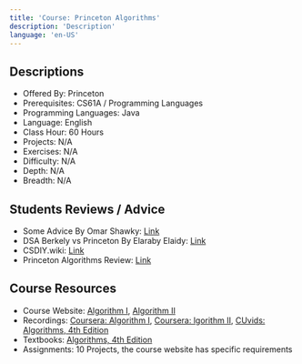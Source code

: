 ```yaml
---
title: 'Course: Princeton Algorithms'
description: 'Description'
language: 'en-US'
---
```


## Descriptions

-   Offered By: Princeton
-   Prerequisites: CS61A / Programming Languages
-   Programming Languages: Java
-   Language: English
-   Class Hour: 60 Hours
-   Projects: N/A
-   Exercises: N/A
-   Difficulty: N/A
-   Depth: N/A
-   Breadth: N/A

## Students Reviews / Advice

-   Some Advice By Omar Shawky: [Link](/blog/2022/03/23/course-princeton-advice-omar-shawky)
-   DSA Berkely vs Princeton By Elaraby Elaidy: [Link](/blog/2022/07/04/dsa-berkeley-vs-princeton-elaraby-elaidy)
-   CSDIY.wiki: [Link](https://csdiy.wiki/en/%E6%95%B0%E6%8D%AE%E7%BB%93%E6%9E%84%E4%B8%8E%E7%AE%97%E6%B3%95/Algo/)
-   Princeton Algorithms Review: [Link](https://github.com/OmarShawky1/ACU/issues/1)

## Course Resources

-   Course Website: [Algorithm I](https://www.coursera.org/learn/algorithms-part1), [Algorithm II](https://www.coursera.org/learn/algorithms-part2)
-   Recordings: [Coursera: Algorithm I](https://www.coursera.org/learn/algorithms-part1), [Coursera: lgorithm II](https://www.coursera.org/learn/algorithms-part2), [CUvids: Algorithms, 4th Edition](https://cuvids.io/app/course/2/)
-   Textbooks: [Algorithms, 4th Edition](https://algs4.cs.princeton.edu/home/)
-   Assignments: 10 Projects, the course website has specific requirements
